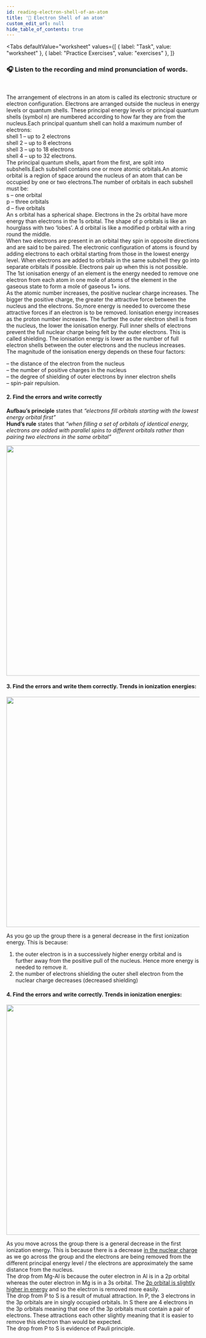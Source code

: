 ```yaml
---
id: reading-electron-shell-of-an-atom
title: '📝 Electron Shell of an atom'
custom_edit_url: null
hide_table_of_contents: true
---
```



<Tabs
  defaultValue="worksheet"
  values={[
    { label: "Task", value: "worksheet" },
    { label: "Practice Exercises", value: "exercises" },
  ]}
>

<TabItem value="worksheet">

### 🎧️ Listen to the recording and mind pronunciation of words.

<ReactPlayer
  url="/media/501.95ef5c8c.mp3"
  width="100ww"
  height="40px"
  controls={true}
/>

<br />

The arrangement of electrons in an atom is called its electronic structure or electron configuration. Electrons are arranged outside the nucleus in energy levels or quantum shells. These principal energy levels or principal quantum shells (symbol n) are numbered according to how far they are from the nucleus.Each principal quantum shell can hold a maximum number of electrons:<br/>
shell 1 – up to 2 electrons<br/>
shell 2 – up to 8 electrons<br/>
shell 3 – up to 18 electrons<br/>
shell 4 – up to 32 electrons.<br/>
The principal quantum shells, apart from the first, are split into subshells.Each subshell contains one or more atomic orbitals.An atomic orbital is a region of space around the nucleus of an atom that can be occupied by one or two electrons.The number of orbitals in each subshell must be:<br/>
s – one orbital<br/>
p – three orbitals<br/>
d – five orbitals<br/>
An s orbital has a spherical shape. Electrons in the 2s orbital have more energy than electrons in the 1s orbital. The shape of p orbitals is like an hourglass with two ‘lobes’. A d orbital is like a modified p orbital with a ring round the middle.<br/>
When two electrons are present in an orbital they spin in opposite directions and are said to be paired. The electronic configuration of atoms is found by adding electrons to each orbital starting from those in the lowest energy level. When electrons are added to orbitals in the same subshell they go into separate orbitals if possible. Electrons pair up when this is not possible.<br/>
The 1st ionisation energy of an element is the energy needed to remove one electron from each atom in one mole of atoms of the element in the gaseous state to form a mole of gaseous 1+ ions.<br/>
As the atomic number increases, the positive nuclear charge increases. The bigger the positive charge, the greater the attractive force between the nucleus and the electrons. So,more energy is needed to overcome these attractive forces if an electron is to be removed. Ionisation energy increases as the proton number increases. The further the outer electron shell is from the nucleus, the lower the ionisation energy. Full inner shells of electrons prevent the full nuclear charge being felt by the outer electrons. This is called shielding. The ionisation energy is lower as the number of full electron shells between the outer electrons and the nucleus increases.<br/>
The magnitude of the ionisation energy depends on these four factors:<br/>

– the distance of the electron from the nucleus<br/>
– the number of positive charges in the nucleus<br/>
– the degree of shielding of outer electrons by inner electron shells<br/>
– spin-pair repulsion.

</TabItem>

<TabItem value="exercises">

<Frame src="https://learningapps.org/watch?v=pkjv2prh521" height="680px" />

#### 2. Find the errors and write correctly

**Aufbau’s principle** states that _“electrons fill orbitals starting with the lowest energy orbital first”_  
**Hund’s rule** states that _“when filling a set of orbitals of identical energy, electrons are added with parallel spins to different orbitals rather than pairing two electrons in the same orbital”_

<img src={atoms} width="600" />

#### 3. Find the errors and write them correctly. Trends in ionization energies:

<img src={decline} width="600" />

As you go up the group there is a general decrease in the first ionization energy. This is because:

<ol type="upper-roman">
  <li>
    the outer electron is in a successively higher energy orbital and is further
    away from the positive pull of the nucleus. Hence more energy is needed to
    remove it.
  </li>
  <li>
    the number of electrons shielding the outer shell electron from the nuclear
    charge decreases (decreased shielding)
  </li>
</ol>

#### 4. Find the errors and write correctly. Trends in ionization energies:

<img src={stonks} width="600" />

As you move across the group there is a general decrease in the first ionization energy. This is because there is a decrease <u>in the nuclear charge</u> as we go across the group and the electrons are being removed from the different principal energy level / the electrons are approximately the same distance from the nucleus.  
The drop from Mg-Al is because the outer electron in Al is in a 2p orbital whereas the outer electron in Mg is in a 3s orbital. The <u>2p orbital is slightly higher in energy</u> and so the electron is removed more easily.  
The drop from P to S is a result of mutual attraction. In P, the 3 electrons in the 3p orbitals are in singly occupied orbitals. In S there are 4 electrons in the 3p orbitals meaning that one of the 3p orbitals must contain a pair of electrons. These attractions each other slightly meaning that it is easier to remove this electron than would be expected.  
The drop from P to S is evidence of Pauli principle.

</TabItem>
</Tabs>

